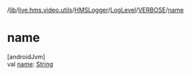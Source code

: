 /[lib](/api-reference/android/v2/home/content)/[live.hms.video.utils](../../../index)/[HMSLogger](../../index)/[LogLevel](../index)/[VERBOSE](index)/[name](name)

# name

[androidJvm]\
val [name](name): [String](https://kotlinlang.org/api/latest/jvm/stdlib/kotlin/-string/index.html)
